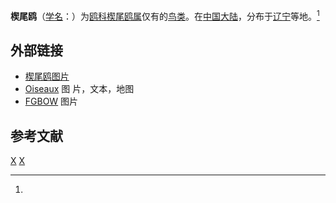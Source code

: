 {{Speciesbox
| taxon = Rhodostethia rosea
| status = LC |  status_system = iucn3.1 | status_ref = <ref name=iucn>{{IUCN2008|  assessors = [[BirdLife_International|BirdLife International]] | year = 2009 | id = 144229 | title =  Rhodostethia rosea |downloaded = 2010-8-30}}</ref>
| image = Rhodostethia rosea.jpg
| binomial_authority = (Macgillivray, 1824)<ref name='id1987'>{{cite web| url =http://www.bioinfo.cn/db05/BjdwSpecies.php?action=view&id=1987| title =楔尾鸥| work =《中国动物物种编目数据库》| publisher =中国科学院微生物研究所| author =中国科学院动物研究所| accessdate =2009-04-04| deadurl =yes| archiveurl =https://web.archive.org/web/20160305001004/http://www.bioinfo.cn/db05/BjdwSpecies.php?action=view&id=1987| archivedate =2016-03-05}}</ref>
}}

'''楔尾鸥'''（[[学名|学名]]：{{lang|la|''Rhodostethia rosea''}}）为[[鸥科|鸥科]][[楔尾鸥属|楔尾鸥属]]仅有的[[鸟类|鸟类]]。在[[中国大陆|中国大陆]]，分布于[[辽宁|辽宁]]等地。<ref name='id1987'/>

== 外部链接 ==
*[http://www.galleryofbirds.com/birds2002/rossgull.html 楔尾鸥图片 ] {{Wayback|url=http://www.galleryofbirds.com/birds2002/rossgull.html |date=20200927102102 }}
*[http://www.oiseaux.net/oiseaux/photos/mouette.de.ross.html Oiseaux] {{Wayback|url=http://www.oiseaux.net/oiseaux/photos/mouette.de.ross.html |date=20191025194150 }}图 片，文本，地图
*[http://www.flickr.com/search/groups/?w=42637302@N00&q=ross%27s+gull&m=pool FGBOW] 图片

== 参考文献 ==
{{reflist}}

{{commons|Rhodostethia rosea}}
{{Taxonbar|from=Q747817}}

[[Category:鸥科|X]]
[[Category:1824年描述的鸟类|X]]


{{bird-stub}}